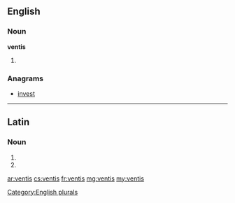 ==English==

===Noun===
'''ventis'''

# {{plural of|venti}}

===Anagrams===
* [[invest#English|invest]]

[[Category:English plurals]]

----

==Latin==

===Noun===
{{la-noun-form|ventīs}}

# {{inflection of|ventus|ventus|dat|p|lang=la}}
# {{inflection of|ventus|ventus|abl|p|lang=la}}

[[ar:ventis]]
[[cs:ventis]]
[[fr:ventis]]
[[mg:ventis]]
[[my:ventis]]